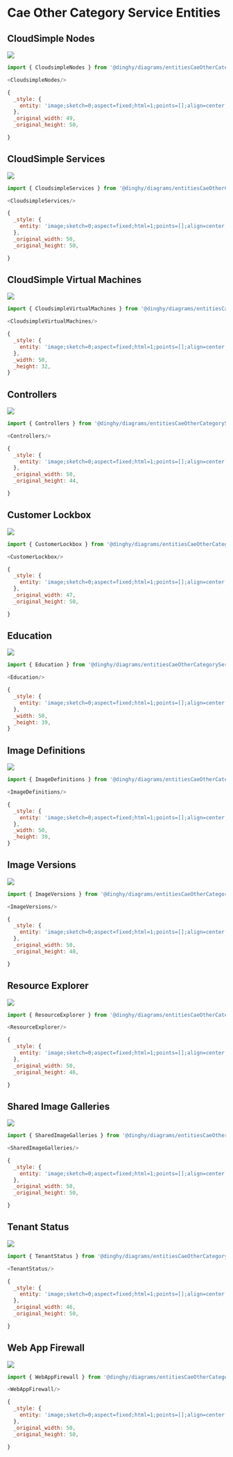 
# Cae Other Category Service Entities


## CloudSimple Nodes

<Tabs>
  <TabItem value="Preview">

![](./cloudsimple-nodes.png#drawio)

  </TabItem>
  <TabItem value="Usage">
    
```js
import { CloudsimpleNodes } from '@dinghy/diagrams/entitiesCaeOtherCategoryService'

<CloudsimpleNodes/>
```

  </TabItem>
  <TabItem value="Definition">
    
```js
{
  _style: {
    entity: 'image;sketch=0;aspect=fixed;html=1;points=[];align=center;fontSize=12;image=img/lib/mscae/CloudSimple_Nodes.svg;strokeColor=none;',
  },
  _original_width: 49,
  _original_height: 50,

}
```

  </TabItem>
</Tabs>


## CloudSimple Services

<Tabs>
  <TabItem value="Preview">

![](./cloudsimple-services.png#drawio)

  </TabItem>
  <TabItem value="Usage">
    
```js
import { CloudsimpleServices } from '@dinghy/diagrams/entitiesCaeOtherCategoryService'

<CloudsimpleServices/>
```

  </TabItem>
  <TabItem value="Definition">
    
```js
{
  _style: {
    entity: 'image;sketch=0;aspect=fixed;html=1;points=[];align=center;fontSize=12;image=img/lib/mscae/CloudSimple_Services.svg;strokeColor=none;',
  },
  _original_width: 50,
  _original_height: 50,

}
```

  </TabItem>
</Tabs>


## CloudSimple Virtual Machines

<Tabs>
  <TabItem value="Preview">

![](./cloudsimple-virtual-machines.png#drawio)

  </TabItem>
  <TabItem value="Usage">
    
```js
import { CloudsimpleVirtualMachines } from '@dinghy/diagrams/entitiesCaeOtherCategoryService'

<CloudsimpleVirtualMachines/>
```

  </TabItem>
  <TabItem value="Definition">
    
```js
{
  _style: {
    entity: 'image;sketch=0;aspect=fixed;html=1;points=[];align=center;fontSize=12;image=img/lib/mscae/CloudSimple_Virtual_Machines.svg;strokeColor=none;',
  },
  _width: 50,
  _height: 32,
}
```

  </TabItem>
</Tabs>


## Controllers

<Tabs>
  <TabItem value="Preview">

![](./controllers.png#drawio)

  </TabItem>
  <TabItem value="Usage">
    
```js
import { Controllers } from '@dinghy/diagrams/entitiesCaeOtherCategoryService'

<Controllers/>
```

  </TabItem>
  <TabItem value="Definition">
    
```js
{
  _style: {
    entity: 'image;sketch=0;aspect=fixed;html=1;points=[];align=center;fontSize=12;image=img/lib/mscae/Controllers.svg;strokeColor=none;',
  },
  _original_width: 50,
  _original_height: 44,

}
```

  </TabItem>
</Tabs>


## Customer Lockbox

<Tabs>
  <TabItem value="Preview">

![](./customer-lockbox.png#drawio)

  </TabItem>
  <TabItem value="Usage">
    
```js
import { CustomerLockbox } from '@dinghy/diagrams/entitiesCaeOtherCategoryService'

<CustomerLockbox/>
```

  </TabItem>
  <TabItem value="Definition">
    
```js
{
  _style: {
    entity: 'image;sketch=0;aspect=fixed;html=1;points=[];align=center;fontSize=12;image=img/lib/mscae/Customer_Lockbox.svg;strokeColor=none;',
  },
  _original_width: 47,
  _original_height: 50,

}
```

  </TabItem>
</Tabs>


## Education

<Tabs>
  <TabItem value="Preview">

![](./education.png#drawio)

  </TabItem>
  <TabItem value="Usage">
    
```js
import { Education } from '@dinghy/diagrams/entitiesCaeOtherCategoryService'

<Education/>
```

  </TabItem>
  <TabItem value="Definition">
    
```js
{
  _style: {
    entity: 'image;sketch=0;aspect=fixed;html=1;points=[];align=center;fontSize=12;image=img/lib/mscae/Education.svg;strokeColor=none;',
  },
  _width: 50,
  _height: 39,
}
```

  </TabItem>
</Tabs>


## Image Definitions

<Tabs>
  <TabItem value="Preview">

![](./image-definitions.png#drawio)

  </TabItem>
  <TabItem value="Usage">
    
```js
import { ImageDefinitions } from '@dinghy/diagrams/entitiesCaeOtherCategoryService'

<ImageDefinitions/>
```

  </TabItem>
  <TabItem value="Definition">
    
```js
{
  _style: {
    entity: 'image;sketch=0;aspect=fixed;html=1;points=[];align=center;fontSize=12;image=img/lib/mscae/Image_Definitions.svg;strokeColor=none;',
  },
  _width: 50,
  _height: 39,
}
```

  </TabItem>
</Tabs>


## Image Versions

<Tabs>
  <TabItem value="Preview">

![](./image-versions.png#drawio)

  </TabItem>
  <TabItem value="Usage">
    
```js
import { ImageVersions } from '@dinghy/diagrams/entitiesCaeOtherCategoryService'

<ImageVersions/>
```

  </TabItem>
  <TabItem value="Definition">
    
```js
{
  _style: {
    entity: 'image;sketch=0;aspect=fixed;html=1;points=[];align=center;fontSize=12;image=img/lib/mscae/Image_Versions.svg;strokeColor=none;',
  },
  _original_width: 50,
  _original_height: 48,

}
```

  </TabItem>
</Tabs>


## Resource Explorer

<Tabs>
  <TabItem value="Preview">

![](./resource-explorer.png#drawio)

  </TabItem>
  <TabItem value="Usage">
    
```js
import { ResourceExplorer } from '@dinghy/diagrams/entitiesCaeOtherCategoryService'

<ResourceExplorer/>
```

  </TabItem>
  <TabItem value="Definition">
    
```js
{
  _style: {
    entity: 'image;sketch=0;aspect=fixed;html=1;points=[];align=center;fontSize=12;image=img/lib/mscae/Resource_Explorer.svg;strokeColor=none;',
  },
  _original_width: 50,
  _original_height: 46,

}
```

  </TabItem>
</Tabs>


## Shared Image Galleries

<Tabs>
  <TabItem value="Preview">

![](./shared-image-galleries.png#drawio)

  </TabItem>
  <TabItem value="Usage">
    
```js
import { SharedImageGalleries } from '@dinghy/diagrams/entitiesCaeOtherCategoryService'

<SharedImageGalleries/>
```

  </TabItem>
  <TabItem value="Definition">
    
```js
{
  _style: {
    entity: 'image;sketch=0;aspect=fixed;html=1;points=[];align=center;fontSize=12;image=img/lib/mscae/Shared_Image_Galleries.svg;strokeColor=none;',
  },
  _original_width: 50,
  _original_height: 50,

}
```

  </TabItem>
</Tabs>


## Tenant Status

<Tabs>
  <TabItem value="Preview">

![](./tenant-status.png#drawio)

  </TabItem>
  <TabItem value="Usage">
    
```js
import { TenantStatus } from '@dinghy/diagrams/entitiesCaeOtherCategoryService'

<TenantStatus/>
```

  </TabItem>
  <TabItem value="Definition">
    
```js
{
  _style: {
    entity: 'image;sketch=0;aspect=fixed;html=1;points=[];align=center;fontSize=12;image=img/lib/mscae/Tenant_Status.svg;strokeColor=none;',
  },
  _original_width: 46,
  _original_height: 50,

}
```

  </TabItem>
</Tabs>


## Web App Firewall

<Tabs>
  <TabItem value="Preview">

![](./web-app-firewall.png#drawio)

  </TabItem>
  <TabItem value="Usage">
    
```js
import { WebAppFirewall } from '@dinghy/diagrams/entitiesCaeOtherCategoryService'

<WebAppFirewall/>
```

  </TabItem>
  <TabItem value="Definition">
    
```js
{
  _style: {
    entity: 'image;sketch=0;aspect=fixed;html=1;points=[];align=center;fontSize=12;image=img/lib/mscae/Web_App_Firewall.svg;strokeColor=none;',
  },
  _original_width: 50,
  _original_height: 50,

}
```

  </TabItem>
</Tabs>

